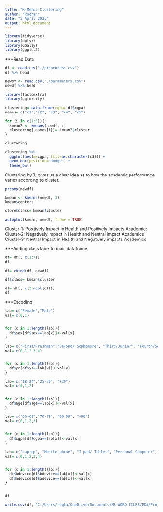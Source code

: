 ```yaml
---
title: "K-Means Clustering"
author: "Roghan"
date: "5 April 2023"
output: html_document
---
```


```r
library(tidyverse)
library(dplyr)
library(GGally)
library(ggplot2)
```

***Read Data

```r
df <- read.csv("./preprocess.csv")
df %>% head
```

```r
newdf <- read.csv("./parameters.csv")
newdf %>% head
```

```r
library(factoextra)
library(ggfortify)
```

```r
clustering= data.frame(cgpa= df$cgpa)
names= c("c1","c2", "c3", "c4", "c5")

for (i in c(1:5)){
  kmean2 <- kmeans(newdf, i)
  clustering[,names[i]]= kmean2$cluster
}
```

```r
clustering
```

```r
clustering %>%
  ggplot(aes(x=cgpa, fill=as.character(c3))) +
  geom_bar(position="dodge") +
  theme_bw()
```
Clustering by 3, gives us a clear idea as to how the academic performance varies according to cluster.

```r
prcomp(newdf)
```

```r
kmean <- kmeans(newdf, 3)
kmean$centers
```
```r
store$class= kmean$cluster
```


```r
autoplot(kmean, newdf, frame = TRUE)
```
Cluster-1: Positively Impact in Health and Positively impacts Academics
Cluster-2: Negatively Impact in Health and Neutral impact Academics
Cluster-3: Neutral Impact in Health and Negatively impacts Academics

***Adding class label to main dataframe

```r
df= df[, c(1:7)]
df
```
```r
df= cbind(df, newdf)
```

```r
df$class= kmean$cluster
```
```r
df= df[, c(2:ncol(df))]
df
```

***Encoding

```r
lab= c("Female","Male")
val= c(0,1)


for (x in 1:length(lab)){
  df$sex[df$sex==lab[x]]<-val[x]
}

lab= c("First/Freshman","Second/ Sophomore", "Third/Junior", "Fourth/Senior", "Other")
val= c(0,1,2,3,4)


for (x in 1:length(lab)){
  df$yr[df$yr==lab[x]]<-val[x]
}

lab= c("18-24","25-30", "+30")
val= c(0,1,2)


for (x in 1:length(lab)){
  df$age[df$age==lab[x]]<-val[x]
}

lab= c("60-69","70-79", "80-89", "+90")
val= c(0,1,2,3)


for (x in 1:length(lab)){
  df$cgpa[df$cgpa==lab[x]]<-val[x]
}

lab= c("Laptop", "Mobile phone", "I pad/ Tablet", "Personal Computer", "Other")
val= c(0,1,2,3,4)


for (x in 1:length(lab)){
  df$bdevice[df$bdevice==lab[x]]<-val[x]
  df$adevice[df$adevice==lab[x]]<-val[x]
}


df
```

```r
write.csv(df, "C:/Users/rogha/OneDrive/Documents/MS WORD FILES/EDA/Project/Review-2/kmeans.csv", row.names=FALSE)
```
